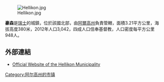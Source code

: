 [[Image:Hellikon.jpg|right]]

'''豪森'''是[[瑞士|瑞士]]的城鎮，位於該國北部，由[[阿爾高州|阿爾高州]]負責管轄，面積3.21平方公里，海拔高度380米，2012年人口3,042，四成人口信奉基督教，人口密度每平方公里948人。

==外部連結==
* [http://www.hellikon.ch Official Website of the Hellikon Municipality]{{Wayback|url=http://www.hellikon.ch/ |date=20040920110053 }}

{{Switzerland-geo-stub}}
[[Category:阿尔高州的市镇|Category:阿尔高州的市镇]]